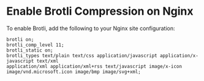 # Enable Brotli Compression on Nginx

To enable Brotli, add the following to your Nginx site configuration:
```nginx copy
brotli on;
brotli_comp_level 11;
brotli_static on;
brotli_types text/plain text/css application/javascript application/x-javascript text/xml 
application/xml application/xml+rss text/javascript image/x-icon 
image/vnd.microsoft.icon image/bmp image/svg+xml;
```
